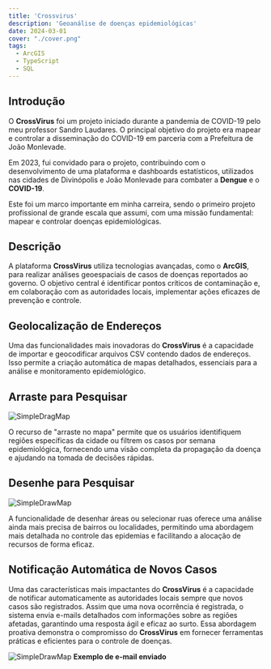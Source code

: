 ```yaml
---
title: 'Crossvirus'
description: 'Geoanálise de doenças epidemiológicas'
date: 2024-03-01
cover: "./cover.png"
tags:
  - ArcGIS
  - TypeScript
  - SQL
---
```


## Introdução

O **CrossVirus** foi um projeto iniciado durante a pandemia de COVID-19 pelo meu professor Sandro Laudares. O principal objetivo do projeto era mapear e controlar a disseminação do COVID-19 em parceria com a Prefeitura de João Monlevade.

Em 2023, fui convidado para o projeto, contribuindo com o desenvolvimento de uma plataforma e dashboards estatísticos, utilizados nas cidades de Divinópolis e João Monlevade para combater a **Dengue** e o **COVID-19**.

Este foi um marco importante em minha carreira, sendo o primeiro projeto profissional de grande escala que assumi, com uma missão fundamental: mapear e controlar doenças epidemiológicas.

## Descrição

A plataforma **CrossVirus** utiliza tecnologias avançadas, como o **ArcGIS**, para realizar análises geoespaciais de casos de doenças reportados ao governo. O objetivo central é identificar pontos críticos de contaminação e, em colaboração com as autoridades locais, implementar ações eficazes de prevenção e controle.

## Geolocalização de Endereços

Uma das funcionalidades mais inovadoras do **CrossVirus** é a capacidade de importar e geocodificar arquivos CSV contendo dados de endereços. Isso permite a criação automática de mapas detalhados, essenciais para a análise e monitoramento epidemiológico.

## Arraste para Pesquisar

![SimpleDragMap](./drag-map.png)

O recurso de "arraste no mapa" permite que os usuários identifiquem regiões específicas da cidade ou filtrem os casos por semana epidemiológica, fornecendo uma visão completa da propagação da doença e ajudando na tomada de decisões rápidas.

## Desenhe para Pesquisar

![SimpleDrawMap](./draw-map.png)

A funcionalidade de desenhar áreas ou selecionar ruas oferece uma análise ainda mais precisa de bairros ou localidades, permitindo uma abordagem mais detalhada no controle das epidemias e facilitando a alocação de recursos de forma eficaz.

## Notificação Automática de Novos Casos

Uma das características mais impactantes do **CrossVirus** é a capacidade de notificar automaticamente as autoridades locais sempre que novos casos são registrados. Assim que uma nova ocorrência é registrada, o sistema envia e-mails detalhados com informações sobre as regiões afetadas, garantindo uma resposta ágil e eficaz ao surto. Essa abordagem proativa demonstra o compromisso do **CrossVirus** em fornecer ferramentas práticas e eficientes para o controle de doenças.

![SimpleDrawMap](./email.png)
**Exemplo de e-mail enviado**
